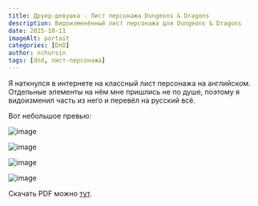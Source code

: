```yaml
---
title: Друид-девушка - Лист персонажа Dungeons & Dragons
description: Видоизменённый лист персонажа для Dungeons & Dragons
date: 2025-10-11
imageAlt: portait
categories: [DnD]
author: nchursin
tags: [dnd, лист-персонажа]
---
```


Я наткнулся в интернете на классный лист персонажа на английском. Отдельные элементы на нём мне пришлись не по душе, поэтому я видоизменил часть из него и перевёл на русский всё.

Вот небольшое превью:

<Tabs client:load>

<Tab name="Основной лист">

![image](@assets/additionalContent/dnd_char_list/char_list/page-1.jpg)

</Tab>

<Tab name="Инвентарь">

![image](@assets/additionalContent/dnd_char_list/char_list/page-2.jpg)

</Tab>

<Tab name="Заклинания">

![image](@assets/additionalContent/dnd_char_list/char_list/page-5.jpg)

</Tab>

<Tab name="Предметы/артефакты">

![image](@assets/additionalContent/dnd_char_list/char_list/page-7.jpg)

</Tab>

</Tabs>

Скачать PDF можно [тут](daddm.com/src/assets/additionalContent/dnd_char_list/list.pdf).
